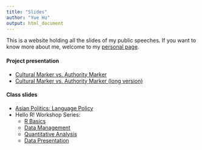 ```yaml
---
title: "Slides"
author: "Yue Hu"
output: html_document
---
```


This is a website holding all the slides of my public speeches. If you want to know more about me, welcome to my [personal page](https://sammo3182.github.io).

#### Project presentation

* <a href="/slides_gh/slides/jobtalk/authorityMarker.html"> Cultural Marker vs. Authority Marker</a> 
* <a href="/slides_gh/slides/guestLecture/authorityMarker_long.html"> Cultural Marker vs. Authority Marker (long version)</a> 

#### Class slides

* <a href="/slides_gh/slides/teachingDemo/languagePolicy.html">Asian Politics: Language Policy</a>
* Hello R! Workshop Series:
    + <a href="/slides_gh/slides/rWorkshop/RworkshopI.html">R Basics</a>
    + [Data Management](https://huyue.shinyapps.io/Data_Management_with_R/)
    + [Quantitative Analysis](https://huyue.shinyapps.io/Quantitative_Analysis_with_R/)
    + [Data Presentation](https://huyue.shinyapps.io/Data_Visualization_with_R/)